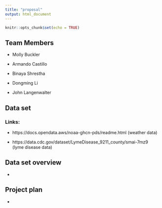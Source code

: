 ```yaml
---
title: "proposal"
output: html_document
---
```


```r
knitr::opts_chunk$set(echo = TRUE)
```

## Team Members

* Molly Buckler

* Armando Castillo

* Binaya Shrestha

* Dongming Li

* John Langenwalter





## Data set

### Links: 

* https://docs.opendata.aws/noaa-ghcn-pds/readme.html (weather data)

* https://data.cdc.gov/dataset/LymeDisease_9211_county/smai-7mz9 (lyme disease data)




## Data set overview

* 




## Project plan

* 

